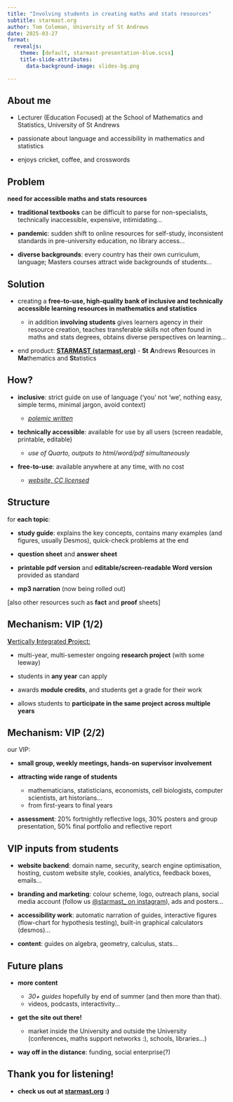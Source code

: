 ```yaml
---
title: "Involving students in creating maths and stats resources"
subtitle: starmast.org
author: Tom Coleman, University of St Andrews
date: 2025-03-27
format: 
  revealjs:
    theme: [default, starmast-presentation-blue.scss]
    title-slide-attributes: 
      data-background-image: slides-bg.png

---
```


## About me {data-background-image="slides-bg.png"}

- Lecturer (Education Focused) at the School of Mathematics and Statistics, University of St Andrews

- passionate about language and accessibility in mathematics and statistics

- enjoys cricket, coffee, and crosswords

## Problem {data-background-image="slides-bg.png"}

**need for accessible maths and stats resources**

- **traditional textbooks** can be difficult to parse for non-specialists, technically inaccessible, expensive, intimidating...

- **pandemic**: sudden shift to online resources for self-study, inconsistent standards in pre-university education, no library access...
    
- **diverse backgrounds**: every country has their own curriculum, language; Masters courses attract wide backgrounds of students...

## Solution {data-background-image="slides-bg.png"}

- creating a **free-to-use, high-quality bank of inclusive and technically accessible learning resources in mathematics and statistics** 

    - in addition **involving students** gives learners agency in their resource creation, teaches transferable skills not often found in maths and stats degrees, obtains diverse perspectives on learning...
    
- end product: [**STARMAST (starmast.org)**](https://starmast.org) - **St** **A**ndrews **R**esources in **Ma**thematics and **St**atistics

## How? {data-background-image="slides-bg.png"}

- **inclusive**: strict guide on use of language ('you' not 'we', nothing easy, simple terms, minimal jargon, avoid context)

    - [*polemic written*](https://starmast.org/styleguide)

- **technically accessible**: available for use by all users (screen readable, printable, editable)

    - *use of Quarto, outputs to html/word/pdf simultaneously*
    
- **free-to-use**: available anywhere at any time, with no cost

    - [*website, CC licensed*](https://starmast.org/license)
    
## Structure {data-background-image="slides-bg.png"}

for **each topic**:

- **study guide**: explains the key concepts, contains many examples (and figures, usually Desmos), quick-check problems at the end

- **question sheet** and **answer sheet**

- **printable pdf version** and **editable/screen-readable Word version** provided as standard

- **mp3 narration** (now being rolled out)

[also other resources such as **fact** and **proof** sheets]

## Mechanism: VIP (1/2) {data-background-image="slides-bg.png"}

[**V**ertically **I**ntegrated **P**roject:](https://www.st-andrews.ac.uk/education/vip/projects/)

- multi-year, multi-semester ongoing **research project** (with some leeway)

- students in **any year** can apply

- awards **module credits**, and students get a grade for their work

- allows students to **participate in the same project across multiple years**
    
## Mechanism: VIP (2/2) {data-background-image="slides-bg.png"}

our VIP:

- **small group, weekly meetings, hands-on supervisor involvement**

- **attracting wide range of students**

    - mathematicians, statisticians, economists, cell biologists, computer scientists, art historians...
    - from first-years to final years

- **assessment**: 20% fortnightly reflective logs, 30% posters and group presentation, 50% final portfolio and reflective report
    
## VIP inputs from students {data-background-image="slides-bg.png"}

- **website backend**: domain name, security, search engine optimisation, hosting, custom website style, cookies, analytics, feedback boxes, emails...

- **branding and marketing**: colour scheme, logo, outreach plans, social media account (follow us [@starmast_ on instagram](https://www.instagram.com/starmast_/)), ads and posters...

- **accessibility work**: automatic narration of guides, interactive figures (flow-chart for hypothesis testing), built-in graphical calculators (desmos)...

- **content**: guides on algebra, geometry, calculus, stats...

## Future plans {data-background-image="slides-bg.png"}

- **more content**

    - *30+ guides* hopefully by end of summer (and then more than that).
    - videos, podcasts, interactivity...

- **get the site out there!**

    - market inside the University and outside the University (conferences, maths support networks :), schools, libraries...)
    
- **way off in the distance**: funding, social enterprise(?)

## Thank you for listening! {data-background-image="slides-bg.png"}

- **check us out at [starmast.org](https://starmast.org) :)**